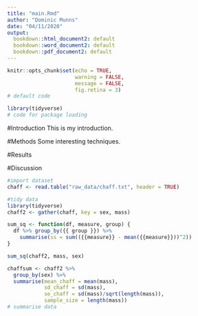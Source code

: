 ```yaml
---
title: "main.Rmd"
author: "Dominic Munns"
date: "04/11/2020"
output: 
  bookdown::html_document2: default
  bookdown::word_document2: default
  bookdown::pdf_document2: default
---
```


```r
knitr::opts_chunk$set(echo = TRUE,
                      warning = FALSE,
                      message = FALSE,
                      fig.retina = 3)
# default code
```
```r
library(tidyverse)
# code for package loading

```
#Introduction
This is my introduction.

#Methods
Some interesting techniques.

#Results


#Discussion

```r
#import dataset
chaff <- read.table("raw_data/chaff.txt", header = TRUE)

```
```r
#tidy data
library(tidyverse)
chaff2 <- gather(chaff, key = sex, mass)
```
```r
sum_sq <- function(df, measure, group) {
  df %>% group_by({{ group }}) %>% 
    summarise(ss = sum(({{measure}} - mean({{measure}}))^2))
}

sum_sq(chaff2, mass, sex)
```

```r
chaffsum <- chaff2 %>% 
  group_by(sex) %>% 
  summarise(mean_chaff = mean(mass),
            sd_chaff = sd(mass),
            se_chaff = sd(mass)/sqrt(length(mass)),
            sample_size = length(mass))
# summarise data
```

